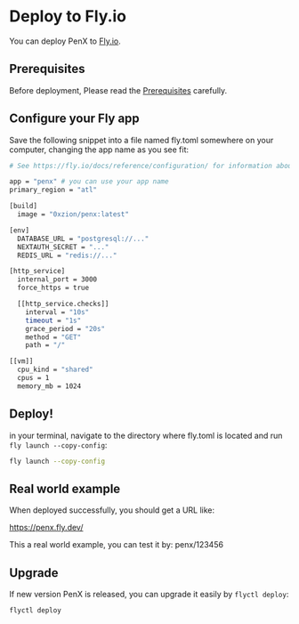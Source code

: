 # Deploy to Fly.io

You can deploy PenX to [Fly.io](https://fly.io).

## Prerequisites

Before deployment, Please read the [Prerequisites](/self-hosted/prerequisites) carefully.

## Configure your Fly app

Save the following snippet into a file named fly.toml somewhere on your computer, changing the app name as you see fit:

```bash
# See https://fly.io/docs/reference/configuration/ for information about how to use this file.

app = "penx" # you can use your app name
primary_region = "atl"

[build]
  image = "0xzion/penx:latest"

[env]
  DATABASE_URL = "postgresql://..."
  NEXTAUTH_SECRET = "..."
  REDIS_URL = "redis://..."

[http_service]
  internal_port = 3000
  force_https = true

  [[http_service.checks]]
    interval = "10s"
    timeout = "1s"
    grace_period = "20s"
    method = "GET"
    path = "/"

[[vm]]
  cpu_kind = "shared"
  cpus = 1
  memory_mb = 1024
```

## Deploy!

in your terminal, navigate to the directory where fly.toml is located and run `fly launch --copy-config`:

```bash
fly launch --copy-config
```

## Real world example

When deployed successfully, you should get a URL like:

https://penx.fly.dev/

This a real world example, you can test it by: penx/123456

## Upgrade

If new version PenX is released, you can upgrade it easily by `flyctl deploy`:

```bash
flyctl deploy
```
